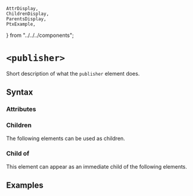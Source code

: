     AttrDisplay,
    ChildrenDisplay,
    ParentsDisplay,
    PtxExample,
} from "../../../components";

# `<publisher>`

Short description of what the `publisher` element does.

## Syntax

### Attributes

<AttrDisplay name="publisher" />

### Children

The following elements can be used as children.

<ChildrenDisplay name="publisher" />

### Child of

This element can appear as an immediate child of the following elements.

<ParentsDisplay name="publisher" />

## Examples

    